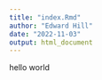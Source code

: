 ```yaml
---
title: "index.Rmd"
author: "Edward Hill"
date: "2022-11-03"
output: html_document
---
```

hello world